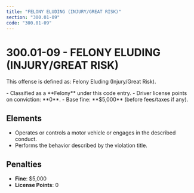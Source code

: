 ```yaml
---
title: "FELONY ELUDING (INJURY/GREAT RISK)"
section: "300.01-09"
code: "300.01-09"
---
```





# 300.01-09 - FELONY ELUDING (INJURY/GREAT RISK)

This offense is defined as: Felony Eluding (Injury/Great Risk).

<Aside type="danger" title="Charge Type: Felony">
- Classified as a **Felony** under this code entry.
- Driver license points on conviction: **0**.
- Base fine: **$5,000** (before fees/taxes if any).
</Aside>

## Elements
- Operates or controls a motor vehicle or engages in the described conduct.
- Performs the behavior described by the violation title.

## Penalties
- **Fine**: $5,000
- **License Points**: 0
